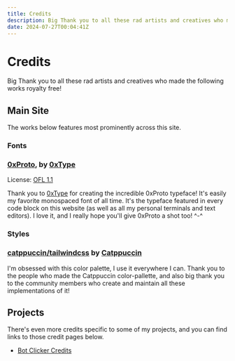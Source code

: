 ```yaml
---
title: Credits
description: Big Thank you to all these rad artists and creatives who made the following works open-source/royalty free!
date: 2024-07-27T00:04:41Z
---
```


# Credits

Big Thank you to all these rad artists and creatives who made the following works royalty free!

## Main Site

The works below features most prominently across this site.

### Fonts

### [0xProto](https://github.com/0xType/0xProto), by [0xType](https://0xtype.dev/)

License: [OFL 1.1](https://github.com/0xType/0xProto/blob/main/LICENSE)

Thank you to [0xType](https://0xtype.dev/) for creating the incredible 0xProto typeface! It's easily my favorite monospaced font of all time. It's the typeface featured in every code block on this website (as well as all my personal terminals and text editors). I love it, and I really hope you'll give 0xProto a shot too! ^-^

### Styles

### [catppuccin/tailwindcss](https://github.com/catppuccin/tailwindcss) by [Catppuccin](https://catppuccin.com/)

I'm obsessed with this color palette, I use it everywhere I can. Thank you to the people who made the Catppuccin color-pallette, and also big thank you to the community members who create and maintain all these implementations of it!

## Projects

There's even more credits specific to some of my projects, and you can find links to those credit pages below.

- [Bot Clicker Credits](/credits/bot-clicker)
